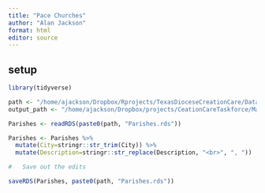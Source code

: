 ```yaml
---
title: "Pace Churches"
author: "Alan Jackson"
format: html
editor: source
---
```


## setup

```r

library(tidyverse)

path <- "/home/ajackson/Dropbox/Rprojects/TexasDioceseCreationCare/Data/"
output_path <- "/home/ajackson/Dropbox/projects/CeationCareTaskforce/Maps_and_tables/Pace/"

Parishes <- readRDS(paste0(path, "Parishes.rds"))

Parishes <- Parishes %>% 
  mutate(City=stringr::str_trim(City)) %>% 
  mutate(Description=stringr::str_replace(Description, "<br>", ", "))

#   Save out the edits

saveRDS(Parishes, paste0(path, "Parishes.rds"))


```

